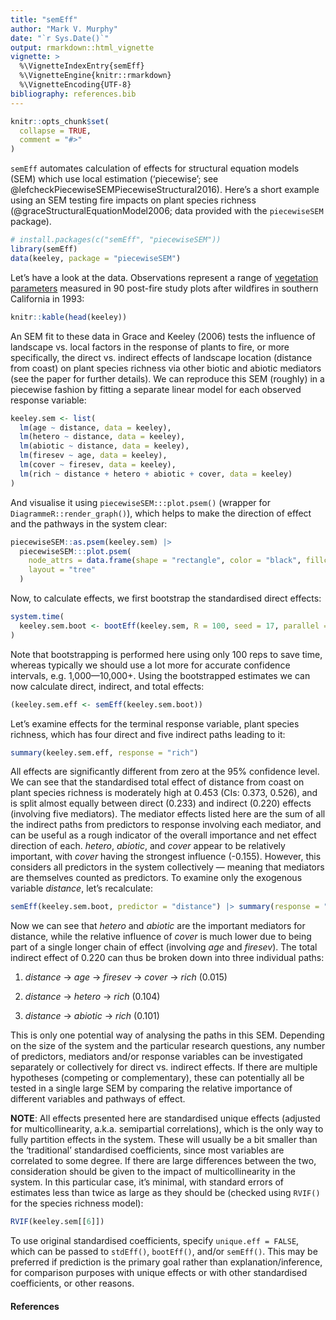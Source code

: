 ```yaml
---
title: "semEff"
author: "Mark V. Murphy"
date: "`r Sys.Date()`"
output: rmarkdown::html_vignette
vignette: >
  %\VignetteIndexEntry{semEff}
  %\VignetteEngine{knitr::rmarkdown}
  %\VignetteEncoding{UTF-8}
bibliography: references.bib
---
```


```r
knitr::opts_chunk$set(
  collapse = TRUE,
  comment = "#>"
)
```

`semEff` automates calculation of effects for structural equation models (SEM) which use local estimation ('piecewise'; see @lefcheckPiecewiseSEMPiecewiseStructural2016). Here's a short example using an SEM testing fire impacts on plant species richness (@graceStructuralEquationModel2006; data provided with the `piecewiseSEM` package).

```r
# install.packages(c("semEff", "piecewiseSEM"))
library(semEff)
data(keeley, package = "piecewiseSEM")
```

Let's have a look at the data. Observations represent a range of [vegetation parameters](https://rdrr.io/cran/piecewiseSEM/man/keeley.html) measured in 90 post-fire study plots after wildfires in southern California in 1993:

```r
knitr::kable(head(keeley))
```

An SEM fit to these data in Grace and Keeley (2006) tests the influence of landscape vs. local factors in the response of plants to fire, or more specifically, the direct vs. indirect effects of landscape location (distance from coast) on plant species richness via other biotic and abiotic mediators (see the paper for further details). We can reproduce this SEM (roughly) in a piecewise fashion by fitting a separate linear model for each observed response variable:

```r
keeley.sem <- list(
  lm(age ~ distance, data = keeley),
  lm(hetero ~ distance, data = keeley),
  lm(abiotic ~ distance, data = keeley),
  lm(firesev ~ age, data = keeley),
  lm(cover ~ firesev, data = keeley),
  lm(rich ~ distance + hetero + abiotic + cover, data = keeley)
)
```

And visualise it using `piecewiseSEM:::plot.psem()` (wrapper for `DiagrammeR::render_graph()`), which helps to make the direction of effect and the pathways in the system clear:

```r
piecewiseSEM::as.psem(keeley.sem) |> 
  piecewiseSEM:::plot.psem(
    node_attrs = data.frame(shape = "rectangle", color = "black", fillcolor = "grey"),
    layout = "tree"
  )
```

Now, to calculate effects, we first bootstrap the standardised direct effects:

```r
system.time(
  keeley.sem.boot <- bootEff(keeley.sem, R = 100, seed = 17, parallel = "no")
)
```

Note that bootstrapping is performed here using only 100 reps to save time, whereas typically we should use a lot more for accurate confidence intervals, e.g. 1,000---10,000+. Using the bootstrapped estimates we can now calculate direct, indirect, and total effects:

```r
(keeley.sem.eff <- semEff(keeley.sem.boot))
```

Let's examine effects for the terminal response variable, plant species richness, which has four direct and five indirect paths leading to it:

```r
summary(keeley.sem.eff, response = "rich")
```

All effects are significantly different from zero at the 95% confidence level. We can see that the standardised total effect of distance from coast on plant species richness is moderately high at 0.453 (CIs: 0.373, 0.526), and is split almost equally between direct (0.233) and indirect (0.220) effects (involving five mediators). The mediator effects listed here are the sum of all the indirect paths from predictors to response involving each mediator, and can be useful as a rough indicator of the overall importance and net effect direction of each. *hetero*, *abiotic*, and *cover* appear to be relatively important, with *cover* having the strongest influence (-0.155). However, this considers all predictors in the system collectively --- meaning that mediators are themselves counted as predictors. To examine only the exogenous variable *distance*, let's recalculate:

```r
semEff(keeley.sem.boot, predictor = "distance") |> summary(response = "rich")
```

Now we can see that *hetero* and *abiotic* are the important mediators for distance, while the relative influence of *cover* is much lower due to being part of a single longer chain of effect (involving *age* and *firesev*). The total indirect effect of 0.220 can thus be broken down into three individual paths:

1.  *distance* -> *age* -> *firesev* -> *cover* -> *rich* (0.015)

2.  *distance* -> *hetero* -> *rich* (0.104)

3.  *distance* -> *abiotic* -> *rich* (0.101)

This is only one potential way of analysing the paths in this SEM. Depending on the size of the system and the particular research questions, any number of predictors, mediators and/or response variables can be investigated separately or collectively for direct vs. indirect effects. If there are multiple hypotheses (competing or complementary), these can potentially all be tested in a single large SEM by comparing the relative importance of different variables and pathways of effect.

**NOTE**: All effects presented here are standardised unique effects (adjusted for multicollinearity, a.k.a. semipartial correlations), which is the only way to fully partition effects in the system. These will usually be a bit smaller than the 'traditional' standardised coefficients, since most variables are correlated to some degree. If there are large differences between the two, consideration should be given to the impact of multicollinearity in the system. In this particular case, it's minimal, with standard errors of estimates less than twice as large as they should be (checked using `RVIF()` for the species richness model):

```r
RVIF(keeley.sem[[6]])
```

To use original standardised coefficients, specify `unique.eff = FALSE`, which can be passed to `stdEff()`, `bootEff()`, and/or `semEff()`. This may be preferred if prediction is the primary goal rather than explanation/inference, for comparison purposes with unique effects or with other standardised coefficients, or other reasons.

#### References
